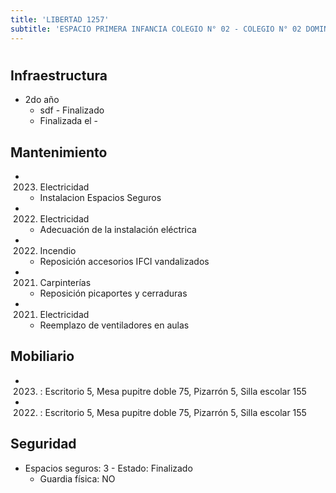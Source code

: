```yaml
---
title: 'LIBERTAD 1257'
subtitle: 'ESPACIO PRIMERA INFANCIA COLEGIO N° 02 - COLEGIO N° 02 DOMINGO FAUSTINO SARMIENTO - CAIYJ CLUB CENTRO'
---
```


#
## Infraestructura

* 2do año 
    + sdf - Finalizado 
    + Finalizada el - 






## Mantenimiento

*  (2023) Electricidad 
    + Instalacion  Espacios Seguros

*  (2022) Electricidad 
    + Adecuación de la instalación eléctrica

*  (2022) Incendio 
    + Reposición accesorios IFCI vandalizados

*  (2021) Carpinterías 
    + Reposición picaportes y cerraduras

*  (2021) Electricidad 
    + Reemplazo de ventiladores en aulas





## Mobiliario

*  (2023) : Escritorio 5, Mesa pupitre doble 75, Pizarrón 5, Silla escolar 155 

*  (2022) : Escritorio 5, Mesa pupitre doble 75, Pizarrón 5, Silla escolar 155 





## Seguridad

*  Espacios seguros: 3 - Estado: Finalizado 
    + Guardia física: NO



